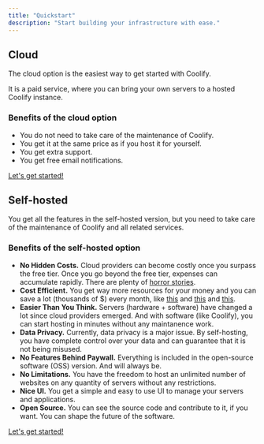 ```yaml
---
title: "Quickstart"
description: "Start building your infrastructure with ease."
---
```


## Cloud

The cloud option is the easiest way to get started with Coolify.

It is a paid service, where you can bring your own servers to a hosted Coolify instance.

### Benefits of the cloud option

- You do not need to take care of the maintenance of Coolify.
- You get it at the same price as if you host it for yourself.
- You get extra support.
- You get free email notifications.

<a href="https://app.coolify.io">Let's get started!</a>

## Self-hosted

You get all the features in the self-hosted version, but you need to take care of the maintenance of Coolify and all related services.

### Benefits of the self-hosted option

- <strong>No Hidden Costs.</strong> Cloud providers can become costly once you surpass the free tier. Once you go beyond the free tier, expenses can accumulate rapidly. There are plenty of <a href="https://serverlesshorrors.com" target="_blank">horror stories</a>.
- <strong>Cost Efficient.</strong> You get way more resources for your money and you can save a lot (thousands of $) every month, like <a href="https://twitter.com/heyandras/status/1742078215986860460" target="_blank">this</a> and <a href="https://twitter.com/heyandras/status/1752209429276086688" target="_blank">this</a> and <a href="https://twitter.com/heyandras/status/1724510876256944244" target="_blank">this</a>.
- <strong>Easier Than You Think.</strong> Servers (hardware + software) have changed a lot since cloud providers emerged. And with software (like Coolify), you can start hosting in minutes without any maintanence work.
- <strong>Data Privacy.</strong> Currently, data privacy is a major issue. By self-hosting, you have complete control over your data and can guarantee that it is not being misused.
- <strong>No Features Behind Paywall.</strong> Everything is included in the open-source software (OSS) version. And will always be.
- <strong>No Limitations.</strong> You have the freedom to host an unlimited number of websites on any quantity of servers without any restrictions.
- <strong>Nice UI.</strong> You get a simple and easy to use UI to manage your servers and applications.
- <strong>Open Source.</strong> You can see the source code and contribute to it, if you want. You can shape the future of the software.

<a href="/installation">Let's get started!</a>
